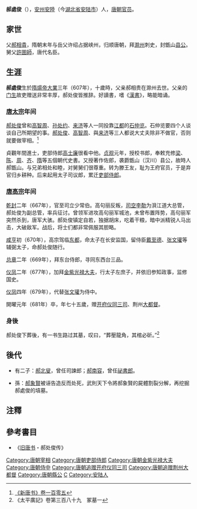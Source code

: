 {{expand|time=2009-07-22T06:02:54+00:00}}
'''郝處俊'''（{{bd|607年||681年|catIdx=H}}），[[安州|安州]][[安陆县|安陸]]（今[[湖北省|湖北省]][[安陆市|安陆市]]）人，[[唐朝|唐朝]][[官员|官员]]。

== 家世 ==
父[[郝相貴|郝相貴]]，隋朝末年与岳父许绍占据峡州，归顺唐朝，拜[[滁州_(古代)|滁州]]刺史，封甑山[[县公|县公]]。舅父[[許圉師|許圉師]]，唐代名臣。
== 生涯 ==
'''郝處俊'''生於[[隋煬帝|隋煬帝]][[大业_(年号)|大業]]三年（607年），十歲時，父亲郝相贵在滁州去世。父亲的[[门生|门生]]故吏赠送非常丰厚，郝处俊皆推辞。好讀書，嗜《[[漢書|漢書]]》，略能暗诵。
=== [[唐太宗|唐太宗]]年间 ===
[[郝处俊|郝处俊]]曾和[[高智周|高智周]]、[[孙处约|孙处约]]、[[来济|来济]]等人一同投靠[[江都|江都]]的[[石仲览|石仲览]]。石仲览要四个人谈谈自己所期望的事。[[郝处俊|郝处俊]]、[[高智周|高智周]]、與[[来济|来济]]等三人都说大丈夫除非不做官，否则就要做宰相。<ref name=NBT105>[[:s:新唐书/卷105|《新唐书》卷一百零五]]</ref>

貞觀年間進士，吏部侍郎[[高士廉|高士廉]]很看中他。[[貞觀_(唐朝)|贞观]]元年，授校书郎，奉敕充修[[南朝梁|梁]]、[[陈朝|陈]]、[[北周|周]]、[[北齐|齐]]、[[隋|隋]]等五個朝代史書。又授著作佐郎，袭爵甑山（汉川）县公，故時人郝甑山。与兄弟相处和睦，对舅舅们很尊重。转为滕王友，耻为王府官员，于是弃官归乡耕种。后来起用太子司议郎，累迁[[吏部侍郎|吏部侍郎]]。
=== [[唐高宗|唐高宗]]年间 ===
[[乾封|乾封]]二年（667年），官至司立少常伯。高句丽反叛，[[司空|司空]][[李勣|李勣]]为浿江道大总管，郝处俊为副总管，率兵征讨。曾领军进攻高句丽军城池，未曾布置阵势，高句丽军突然杀到，唐军大骇。郝处俊镇定自若，独据胡床，吃着干粮，暗中派精锐人马出击，大破敌军。战后，将士们都非常佩服其胆略。

[[咸亨|咸亨]]初（670年），高宗驾临[[东都|东都]]，命太子在长安监国，留侍臣[[戴至德|戴至德]]、[[张文瓘|张文瓘]]等辅弼太子，命郝处俊随行。

[[总章|总章]]二年（669年），拜东台侍郎，寻同东西台三品。

[[仪凤|仪凤]]二年（677年），加拜[[金紫光禄大夫|金紫光禄大夫]]，行太子左庶子，并依旧参知政事，监修国史。

[[仪凤|仪凤]]四年（679年），代替[[张文瓘|张文瓘]]为侍中。

開曜元年（681年）卒，年七十五歲，赠[[开府仪同三司|开府仪同三司]]、荆州[[大都督|大都督]]。

=== 身後 ===
郝处俊下葬後，有一书生路过其墓，叹曰，“葬壓龍角，其棺必斫。”<ref>《太平廣記》卷第三百八十九　冢墓一</ref>

== 後代 ==
*有二子：[[郝北叟|郝北叟]]，曾任司諫郎；[[郝南容|郝南容]]，曾任[[祕書郎|祕書郎]]。

*孫：[[郝象賢|郝象賢]]被诬告造反而处死，武則天下令將郝象賢的屍體割裂分解，再挖掘郝處俊的墳墓。

==注釋==
<references/>

==參考書目==
* 《[[旧唐书|旧唐书]]・郝处俊传》

{{DEFAULTSORT:H}}
[[Category:唐朝宰相|Category:唐朝宰相]]
[[Category:唐朝吏部侍郎|Category:唐朝吏部侍郎]]
[[Category:唐朝金紫光禄大夫|Category:唐朝金紫光禄大夫]]
[[Category:唐朝侍中|Category:唐朝侍中]]
[[Category:唐朝追赠开府仪同三司|Category:唐朝追赠开府仪同三司]]
[[Category:唐朝追赠荆州大都督|Category:唐朝追赠荆州大都督]]
[[Category:唐朝縣公|Category:唐朝縣公]]
[[Category:郝姓|C]]
[[Category:安陆人|Category:安陆人]]
